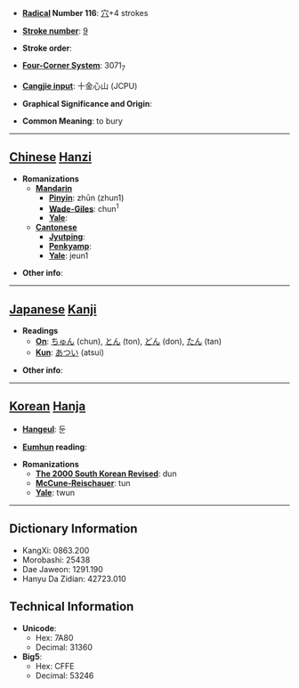 * '''[[Wiktionary:Chinese radical index| Radical]] Number 116''': [[Wiktionary:Chinese radical index 穴|穴]]+4 strokes

* '''[[Wiktionary:Chinese total strokes index|Stroke number]]''': [[Wiktionary:Chinese total strokes index 9|9]]

* '''Stroke order''': 

* '''[[Wiktionary:Chinese four corner index|Four-Corner System]]''': 3071<sub>7</sub>

* '''[[Wiktionary:Chinese Cangjie index|Cangjie input]]''': 十金心山 (JCPU)

* '''Graphical Significance and Origin''': 

* '''Common Meaning''': to bury

----

== [[Chinese]] [[Hanzi]] ==

* '''Romanizations'''
** '''[[Mandarin]]'''
*** '''[[Pinyin]]''': zhūn (zhun1)
*** '''[[Wade-Giles]]''': chun<sup>1</sup>
*** '''[[Yale]]''': 
** '''[[Cantonese]]'''
*** '''[[Jyutping]]''':
*** '''[[Penkyamp]]''': 
*** '''[[Yale]]''': jeun1

* '''Other info''': 

----

== [[Japanese]] [[Kanji]] ==

* '''Readings'''
** '''[[On]]''': [[ちゅん]] (chun), [[とん]] (ton), [[どん]] (don), [[たん]] (tan)
** '''[[Kun]]''': [[あつい]] (atsui)

* '''Other info''':  

----

== [[Korean]] [[Hanja]] ==

* '''[[Hangeul]]''': 둔

* '''[[Eumhun]] reading''': 

* '''Romanizations'''
** '''[[The 2000 South Korean Revised Romanization|The 2000 South Korean Revised]]''': dun
** '''[[McCune-Reischauer]]''': tun
** '''[[Yale]]''': twun

----

== Dictionary Information ==

* KangXi: 0863.200
* Morobashi: 25438
* Dae Jaweon: 1291.190
* Hanyu Da Zidian: 42723.010

== Technical Information ==

* '''Unicode''':
** Hex: 7A80
** Decimal: 31360
* '''Big5''':
** Hex: CFFE
** Decimal: 53246